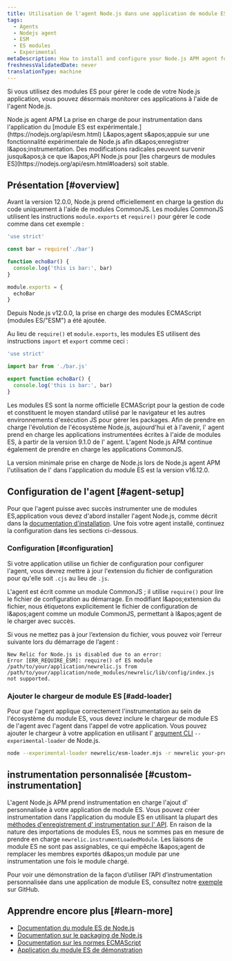 ```yaml
---
title: Utilisation de l'agent Node.js dans une application de module ES
tags:
  - Agents
  - Nodejs agent
  - ESM
  - ES modules
  - Experimental
metaDescription: How to install and configure your Node.js APM agent for an application that uses ES modules.
freshnessValidatedDate: never
translationType: machine
---
```


Si vous utilisez des modules ES pour gérer le code de votre Node.js application, vous pouvez désormais monitorer ces applications à l'aide de l'agent Node.js.

<Callout variant="caution">
  Node.js agent APM La prise en charge de pour instrumentation dans l'application du [module ES est expérimentale.](https://nodejs.org/api/esm.html) L&amp;apos;agent s&amp;apos;appuie sur une fonctionnalité expérimentale de Node.js afin d&amp;apos;enregistrer l&amp;apos;instrumentation. Des modifications radicales peuvent survenir jusqu&amp;apos;à ce que l&amp;apos;API Node.js pour [les chargeurs de modules ES](https://nodejs.org/api/esm.html#loaders) soit stable.
</Callout>

## Présentation [#overview]

Avant la version 12.0.0, Node.js prend officiellement en charge la gestion du code uniquement à l'aide de modules CommonJS. Les modules CommonJS utilisent les instructions `module.exports` et `require()` pour gérer le code comme dans cet exemple :

```js
'use strict'

const bar = require('./bar')

function echoBar() {
  console.log('this is bar:', bar)
}

module.exports = {
  echoBar
}
```

Depuis Node.js v12.0.0, la prise en charge des modules ECMAScript (modules ES/&quot;ESM&quot;) a été ajoutée.

Au lieu de `require()` et `module.exports`, les modules ES utilisent des instructions `import` et `export` comme ceci :

```js
'use strict'

import bar from './bar.js'

export function echoBar() {
  console.log('this is bar:', bar)
}
```

Les modules ES sont la norme officielle ECMAScript pour la gestion de code et constituent le moyen standard utilisé par le navigateur et les autres environnements d'exécution JS pour gérer les packages. Afin de prendre en charge l'évolution de l'écosystème Node.js, aujourd'hui et à l'avenir, l' agent prend en charge les applications instrumentées écrites à l'aide de modules ES, à partir de la version 9.1.0 de l' agent. L'agent Node.js APM continue également de prendre en charge les applications CommonJS.

<Callout variant="important">
  La version minimale prise en charge de Node.js lors de Node.js agent APM l'utilisation de l' dans l'application du module ES est la version v16.12.0.
</Callout>

## Configuration de l'agent [#agent-setup]

Pour que l'agent puisse avec succès instrumenter une de modules ES,application vous devez d'abord installer l'agent Node.js, comme décrit dans la [documentation d'installation](/docs/apm/agents/nodejs-agent/installation-configuration/install-nodejs-agent). Une fois votre agent installé, continuez la configuration dans les sections ci-dessous.

### Configuration [#configuration]

Si votre application utilise un fichier de configuration pour configurer l'agent, vous devrez mettre à jour l'extension du fichier de configuration pour qu'elle soit `.cjs` au lieu de `.js`.

L'agent est écrit comme un module CommonJS ; il utilise `require()` pour lire le fichier de configuration au démarrage. En modifiant l&amp;apos;extension du fichier, nous étiquetons explicitement le fichier de configuration de l&amp;apos;agent comme un module CommonJS, permettant à l&amp;apos;agent de le charger avec succès.

Si vous ne mettez pas à jour l’extension du fichier, vous pouvez voir l’erreur suivante lors du démarrage de l’agent :

```
New Relic for Node.js is disabled due to an error:
Error [ERR_REQUIRE_ESM]: require() of ES module /path/to/your/application/newrelic.js from /path/to/your/application/node_modules/newrelic/lib/config/index.js not supported.
```

### Ajouter le chargeur de module ES [#add-loader]

Pour que l'agent applique correctement l'instrumentation au sein de l'écosystème du module ES, vous devez inclure le chargeur de module ES de l'agent avec l'agent dans l'appel de votre application. Vous pouvez ajouter le chargeur à votre application en utilisant l' [argument CLI](https://nodejs.org/api/cli.html#--experimental-loadermodule) `--experimental-loader` de Node.js.

```sh
node --experimental-loader newrelic/esm-loader.mjs -r newrelic your-program.js
```

## instrumentation personnalisée [#custom-instrumentation]

L'agent Node.js APM prend instrumentation en charge l'ajout d' personnalisée à votre application de module ES. Vous pouvez créer instrumentation dans l'application du module ES en utilisant la plupart des [méthodes d'enregistrement d' instrumentation sur l' API](https://newrelic.github.io/node-newrelic/API.html#instrument). En raison de la nature des importations de modules ES, nous ne sommes pas en mesure de prendre en charge `newrelic.instrumentLoadedModule`. Les liaisons de module ES ne sont pas assignables, ce qui empêche l&amp;apos;agent de remplacer les membres exportés d&amp;apos;un module par une instrumentation une fois le module chargé.

Pour voir une démonstration de la façon d’utiliser l’API d’instrumentation personnalisée dans une application de module ES, consultez notre [exemple](https://github.com/newrelic/newrelic-node-examples/blob/4284ee7eab69708238db0a44f97ff7e839e165cf/esm-app/custom-instrumentation/index.js) sur GitHub.

## Apprendre encore plus [#learn-more]

* [Documentation du module ES de Node.js](https://nodejs.org/api/esm.html#introduction)
* [Documentation sur le packaging de Node.js](https://nodejs.org/api/packages.html#introduction)
* [Documentation sur les normes ECMAScript](https://tc39.es/ecma262/#sec-modules)
* [Application du module ES de démonstration](https://github.com/newrelic/newrelic-node-examples/tree/main/esm-app)